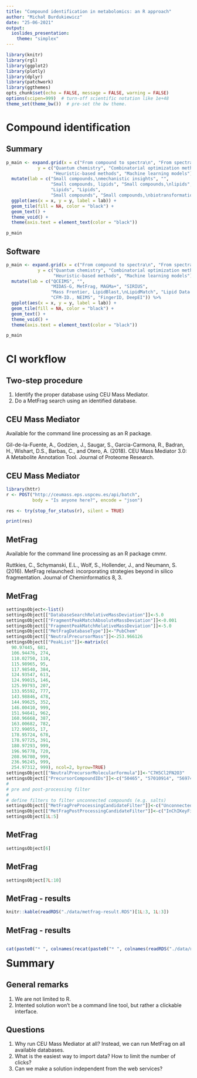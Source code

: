 ```yaml
---
title: "Compound identification in metabolomics: an R approach"
author: "Michał Burdukiewicz"
date: "25-06-2021"
output: 
  ioslides_presentation:
    theme: "simplex"
---
```


<link href="https://fonts.googleapis.com/css?family=Montserrat&display=swap" rel="stylesheet">

<style>
slides > slide {
  font-family: 'Montserrat', sans-serif;
}

.center {
  display: block;
  margin-left: auto;
  margin-right: auto;

}


</style>


```r
library(knitr)
library(rgl)
library(ggplot2)
library(plotly)
library(dplyr)
library(patchwork)
library(ggthemes)
opts_chunk$set(echo = FALSE, message = FALSE, warning = FALSE)
options(scipen=999)  # turn-off scientific notation like 1e+48
theme_set(theme_bw())  # pre-set the bw theme.
```

# Compound identification

## Summary

```r
p_main <- expand.grid(x = c("From compound to spectra\n", "From spectra to compound\n"),
            y = c("Quantum chemistry", "Combinatorial optimization methods",
                  "Heuristic-based methods", "Machine learning models")) %>% 
  mutate(lab = c("Small compounds,\nmechanistic insights", "", 
                 "Small compounds, lipids", "Small compounds,\nlipids",
                 "Lipids", "Lipids",
                 "Small compounds", "Small compounds,\nbiotransformations")) %>% 
  ggplot(aes(x = x, y = y, label = lab)) +
  geom_tile(fill = NA, color = "black") +
  geom_text() +
  theme_void() +
  theme(axis.text = element_text(color = "black"))

p_main
```

## Software

```r
p_main <- expand.grid(x = c("From compound to spectra\n", "From spectra to compound\n"),
            y = c("Quantum chemistry", "Combinatorial optimization methods",
                  "Heuristic-based methods", "Machine learning models")) %>% 
  mutate(lab = c("QCEIMS", "", 
                 "MIDAS-G, MetFrag, MAGMa+", "SIRIUS",
                 "Mass Frontier, LipidBlast,\nLipidMatch", "Lipid Data Analyzer, LipidXplorer",
                 "CFM-ID., NEIMS", "FingerID, DeepEI")) %>% 
  ggplot(aes(x = x, y = y, label = lab)) +
  geom_tile(fill = NA, color = "black") +
  geom_text() +
  theme_void() +
  theme(axis.text = element_text(color = "black"))

p_main
```

# CI workflow

## Two-step procedure

1. Identify the proper database using CEU Mass Mediator.
2. Do a MetFrag search using an identified database.

## CEU Mass Mediator

Available for the command line processing as an R package.

Gil-de-la-Fuente, A., Godzien, J., Saugar, S., Garcia-Carmona, R., Badran, H., Wishart, D.S., Barbas, C., and Otero, A. (2018). CEU Mass Mediator 3.0: A Metabolite Annotation Tool. Journal of Proteome Research.

## CEU Mass Mediator

```r
library(httr)
r <- POST("http://ceumass.eps.uspceu.es/api/batch", 
          body = "Is anyone here?", encode = "json")

res <- try(stop_for_status(r), silent = TRUE)

print(res)
```


## MetFrag

Available for the command line processing as an R package cmmr.

Ruttkies, C., Schymanski, E.L., Wolf, S., Hollender, J., and Neumann, S. (2016). MetFrag relaunched: incorporating strategies beyond in silico fragmentation. Journal of Cheminformatics 8, 3.

## MetFrag 

```r
settingsObject<-list()
settingsObject[["DatabaseSearchRelativeMassDeviation"]]<-5.0
settingsObject[["FragmentPeakMatchAbsoluteMassDeviation"]]<-0.001
settingsObject[["FragmentPeakMatchRelativeMassDeviation"]]<-5.0
settingsObject[["MetFragDatabaseType"]]<-"PubChem"
settingsObject[["NeutralPrecursorMass"]]<-253.966126
settingsObject[["PeakList"]]<-matrix(c(
  90.97445, 681,
  106.94476, 274,
  110.02750, 110,
  115.98965, 95,
  117.98540, 384,
  124.93547, 613,
  124.99015, 146,
  125.99793, 207,
  133.95592, 777,
  143.98846, 478,
  144.99625, 352,
  146.00410, 999,
  151.94641, 962,
  160.96668, 387,
  163.00682, 782,
  172.99055, 17,
  178.95724, 678,
  178.97725, 391,
  180.97293, 999,
  196.96778, 720,
  208.96780, 999,
  236.96245, 999,
  254.97312, 999), ncol=2, byrow=TRUE)
settingsObject[["NeutralPrecursorMolecularFormula"]]<-"C7H5Cl2FN2O3"
settingsObject[["PrecursorCompoundIDs"]]<-c("50465", "57010914", "56974741", "88419651", "23354334")
#
# pre and post-processing filter
#
# define filters to filter unconnected compounds (e.g. salts)
settingsObject[["MetFragPreProcessingCandidateFilter"]]<-c("UnconnectedCompoundFilter","IsotopeFilter")
settingsObject[["MetFragPostProcessingCandidateFilter"]]<-c("InChIKeyFilter")
settingsObject[1L:5]
```

## MetFrag

```r
settingsObject[6]
```

## MetFrag

```r
settingsObject[7L:10]
```

## MetFrag - results

```r
knitr::kable(readRDS("./data/metfrag-result.RDS")[1L:3, 1L:3])
```

## MetFrag - results

<div style="float: left; width: 40%;">
```r
cat(paste0("* ", colnames(readRDS("./data/metfrag-result.RDS"))[1L:9]), sep = "\n\n")
```
</div>

<div style="float: right; width: 60%;">
```r
cat(paste0("* ", colnames(readRDS("./data/metfrag-result.RDS"))[10L:18]), sep = "\n\n")
```
</div>

# Summary

## General remarks

1. We are not limited to R.
2. Intented solution won't be a command line tool, but rather a clickable interface.

## Questions

1. Why run CEU Mass Mediator at all? Instead, we can run MetFrag on all available databases.
2. What is the easiest way to import data? How to limit the number of clicks?
3. Can we make a solution independent from the web services?



